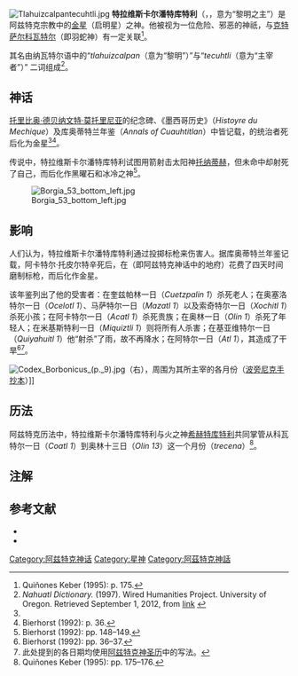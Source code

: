 [[Image:Tlahuizcalpantecuhtli.jpg|thumb]]
'''特拉维斯卡尔潘特库特利'''（{{lang-nah|Tlahuizcalpantecuhtli}}，{{IPA-nah|t͡ɬaːwiskaɬpanˈtekʷt͡ɬi||}}，意为“黎明之主”）是阿兹特克宗教中的[[金星|金星]]（启明星）之神。他被视为一位危险、邪恶的神祇，与[[克特薩爾科瓦特爾|克特萨尔科瓦特尔]]（即羽蛇神）有一定关联<ref name="qk175">Quiñones Keber (1995): p. 175.</ref>。

其名由纳瓦特尔语中的“''tlahuizcalpan''（意为“黎明”）”与“''tecuhtli''（意为“主宰者”）” 二词组成<ref name="dic">''Nahuatl Dictionary.'' (1997). Wired Humanities Project. University of Oregon. Retrieved September 1, 2012, from [http://whp.uoregon.edu/dictionaries/nahuatl/index.lasso link] {{Wayback|url=http://whp.uoregon.edu/dictionaries/nahuatl/index.lasso |date=20161203034759 }}</ref>。

==神话==
[[托里比奥·德贝纳文特·莫托里尼亚|托里比奥·德贝纳文特·莫托里尼亚]]的纪念碑、《墨西哥历史》（''Histoyre du Mechique''）及库奥蒂特兰年鉴（''Annals of Cuauhtitlan''）中皆记载，{{Internal link helper/en|托尔特克帝国|Toltec}}的统治者{{Internal link helper/en|阿卡特尔·托皮尔特辛|Ce Acatl Topiltzin}}死后化为金星<ref name="qk175"/><ref>Bierhorst (1992): p. 36.</ref>。

传说中，特拉维斯卡尔潘特库特利试图用箭射击太阳神[[托納蒂赫|托纳蒂赫]]，但未命中却射死了自己，而后化作黑曜石和冰冷之神{{Internal link helper/en|伊兹特拉科利赫基|Itztlacoliuhqui}}<ref>Bierhorst (1992): pp. 148–149.</ref>。

[[Image:Borgia_53_bottom_left.jpg|thumb]]

==影响==
人们认为，特拉维斯卡尔潘特库特利通过投掷标枪来伤害人。据库奥蒂特兰年鉴记载，阿卡特尔·托皮尔特辛死后，在{{Internal link helper/en|米克特兰|Mictlan}}（即阿兹特克神话中的地府）花费了四天时间磨制标枪，而后化作金星。

该年鉴列出了他的受害者：在奎兹帕林一日（''Cuetzpalin 1''）杀死老人；在奥塞洛特尔一日（''Ocelotl 1''）、马萨特尔一日（''Mazatl 1''）以及索奇特尔一日（''Xochitl 1''）杀死小孩；在阿卡特尔一日（''Acatl 1''）杀死贵族；在奥林一日（''Olin 1''）杀死了年轻人；在米基斯特利一日（''Miquiztli 1''）则将所有人杀害；在基亚维特尔一日（''Quiyahuitl 1''）他“射杀”了雨，故不再降水；在阿特尔一日（''Atl 1''），其造成了干旱<ref>Bierhorst (1992): pp. 36–37.</ref><ref>此处提到的各日期均使用[[阿兹特克神圣历|阿兹特克神圣历]]中的写法。</ref>。

[[Image:Codex_Borbonicus_(p._9).jpg|thumb]]（右），周围为其所主宰的各月份（[[波旁尼克手抄本|波旁尼克手抄本]]）]]

==历法==
阿兹特克历法中，特拉维斯卡尔潘特库特利与火之神[[希赫特庫特利|希赫特库特利]]共同掌管从科瓦特尔一日（''Coatl 1''）到奥林十三日（''Olin 13''）这一个月份（''trecena''）<ref>Quiñones Keber (1995): pp. 175–176.</ref>。

==注解==
{{reflist}}

==参考文献==
*{{cite book |author=[[John_Bierhorst|Bierhorst, John]] (tr.) |year=1992 |title=''[[History_and_Mythology_of_the_Aztecs:_The_Codex_Chimalpopoca|History and Mythology of the Aztecs: The Codex Chimalpopoca]]'' |location=[[图森_(亚利桑那州)|Tucson]] |publisher=[[University_of_Arizona_Press|University of Arizona Press]] |isbn=978-0-8165-1886-9}}
*{{cite book |author=[[Eloise_Quiñones_Keber|Quiñones Keber, Eloise]] |year=1995 |title=''[[Codex_Telleriano-Remensis:_Ritual,_Divination,_and_History_in_a_Pictorial_Aztec_Manuscript|Codex Telleriano-Remensis: Ritual, Divination, and History in a Pictorial Aztec Manuscript]]'' |location=[[奧斯汀|Austin]] |publisher=[[University_of_Texas_Press|University of Texas Press]] |isbn=0-292-76901-6}}

[[Category:阿兹特克神话|Category:阿兹特克神话]]
[[Category:星神|Category:星神]]

{{Aztec mythology}}

[[Category:阿茲特克神話|Category:阿茲特克神話]]